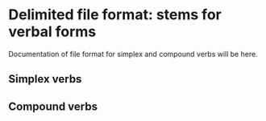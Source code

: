 # Delimited file format: stems for verbal forms

::: {.callout-caution title="TBA"}
Documentation of file format for simplex and compound verbs will be here.
:::


## Simplex verbs


## Compound verbs

